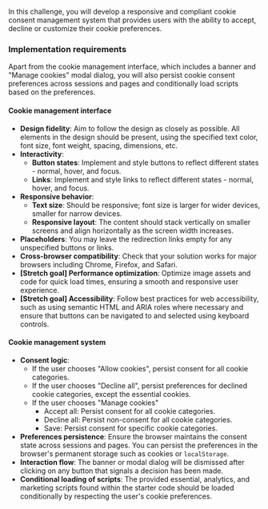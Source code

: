 In this challenge, you will develop a responsive and compliant cookie consent management system that provides users with the ability to accept, decline or customize their cookie preferences.

### Implementation requirements

Apart from the cookie management interface, which includes a banner and "Manage cookies" modal dialog, you will also persist cookie consent preferences across sessions and pages and conditionally load scripts based on the preferences.

#### Cookie management interface

- **Design fidelity**: Aim to follow the design as closely as possible. All elements in the design should be present, using the specified text color, font size, font weight, spacing, dimensions, etc.
- **Interactivity**:
  - **Button states**: Implement and style buttons to reflect different states - normal, hover, and focus.
  - **Links**: Implement and style links to reflect different states - normal, hover, and focus.
- **Responsive behavior**:
  - **Text size**: Should be responsive; font size is larger for wider devices, smaller for narrow devices.
  - **Responsive layout**: The content should stack vertically on smaller screens and align horizontally as the screen width increases.
- **Placeholders**: You may leave the redirection links empty for any unspecified buttons or links.
- **Cross-browser compatibility**: Check that your solution works for major browsers including Chrome, Firefox, and Safari.
- **[Stretch goal] Performance optimization**: Optimize image assets and code for quick load times, ensuring a smooth and responsive user experience.
- **[Stretch goal] Accessibility**: Follow best practices for web accessibility, such as using semantic HTML and ARIA roles where necessary and ensure that buttons can be navigated to and selected using keyboard controls.

#### Cookie management system

- **Consent logic**:
  - If the user chooses "Allow cookies", persist consent for all cookie categories.
  - If the user chooses "Decline all", persist preferences for declined cookie categories, except the essential cookies.
  - If the user chooses "Manage cookies"
    - Accept all: Persist consent for all cookie categories.
    - Decline all: Persist non-consent for all cookie categories.
    - Save: Persist consent for specific cookie categories.
- **Preferences persistence**: Ensure the browser maintains the consent state across sessions and pages. You can persist the preferences in the browser's permanent storage such as cookies or `localStorage`.
- **Interaction flow**: The banner or modal dialog will be dismissed after clicking on any button that signals a decision has been made.
- **Conditional loading of scripts**: The provided essential, analytics, and marketing scripts found within the starter code should be loaded conditionally by respecting the user's cookie preferences.
